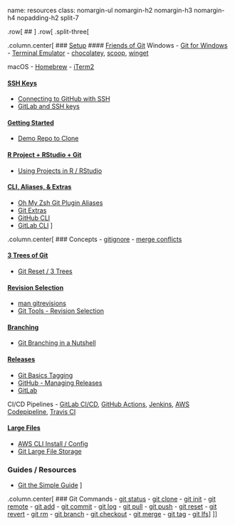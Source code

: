 name: resources
class: nomargin-ul nomargin-h2 nomargin-h3 nomargin-h4 nopadding-h2 split-7

.row[
## <center>Presentation Resources</center>
]
.row[
.split-three[

.column.center[
### [Setup](#3)
#### [Friends of Git](#4)
Windows
- [Git for Windows](https://gitforwindows.org)
- [Terminal Emulator](https://esgovcloud.com/mAndA/savi/blob/master/CONTRIBUTING.md#windows-10)
- [chocolatey](https://chocolatey.org), [scoop](https://scoop.sh), [winget](https://github.com/microsoft/winget-cli)

macOS
- [Homebrew](https://brew.sh)
- [iTerm2](https://www.iterm2.com/index.html)

#### [SSH Keys](#5)
- [Connecting to GitHub with SSH](https://docs.github.com/en/github/authenticating-to-github/connecting-to-github-with-ssh)
- [GitLab and SSH keys](https://docs.gitlab.com/ee/ssh/README.html)

#### [Getting Started](#9)
- [Demo Repo to Clone](https://esgovcloud.com/mAndA/clone-me)

#### [R Project + RStudio + Git](#10)
- [Using Projects in R / RStudio](https://support.rstudio.com/hc/en-us/articles/200526207-Using-Projects)

#### [CLI, Aliases, & Extras](#29)
- [Oh My Zsh Git Plugin Aliases](https://github.com/ohmyzsh/ohmyzsh/tree/master/plugins/git)
- [Git Extras](https://github.com/tj/git-extras)
- [GitHub CLI](https://cli.github.com)
- [GitLab CLI](https://glab.readthedocs.io)
]

.column.center[
### Concepts
- [gitignore](https://git-scm.com/docs/gitignore)
- [merge conflicts](https://git-scm.com/book/en/v2/Git-Branching-Basic-Branching-and-Merging#_basic_merge_conflicts)

#### [3 Trees of Git](#12)
- [Git Reset / 3 Trees](https://www.atlassian.com/git/tutorials/undoing-changes/git-reset)

#### [Revision Selection](#19)
- [man gitrevisions](https://git-scm.com/docs/gitrevisions)
- [Git Tools - Revision Selection](https://git-scm.com/book/en/v2/Git-Tools-Revision-Selection)

#### [Branching](#23)
- [Git Branching in a Nutshell](https://git-scm.com/book/en/v2/Git-Branching-Branches-in-a-Nutshell)

#### [Releases](#25)
- [Git Basics Tagging](https://git-scm.com/book/en/v2/Git-Basics-Tagging)
- [GitHub - Managing Releases](https://docs.github.com/en/free-pro-team@latest/github/administering-a-repository/managing-releases-in-a-repository)
- [GitLab](https://docs.gitlab.com/ee/user/project/releases/index.html)

CI/CD Pipelines
- [GitLab CI/CD](https://docs.gitlab.com/ee/ci/), [GitHub Actions](https://docs.github.com/en/free-pro-team@latest/actions), [Jenkins](https://jenkins.io), [AWS Codepipeline](https://aws.amazon.com/codepipeline/), [Travis CI](https://travis-ci.org/)

#### [Large Files](#28)
- [AWS CLI Install / Config](https://esgovcloud.com/mAndA/dev-docs/wiki/AWS-CLI)
- [Git Large File Storage](https://git-lfs.github.com/)


### Guides / Resources
- [Git the Simple Guide](http://rogerdudler.github.io/git-guide/)
]

.column.center[
### Git Commands
- [git status](https://git-scm.com/docs/git-status)
- [git clone](https://git-scm.com/docs/git-clone)
- [git init](https://git-scm.com/docs/git-init)
- [git remote](https://git-scm.com/docs/git-remote)
- [git add](https://git-scm.com/docs/git-add)
- [git commit](https://git-scm.com/docs/git-commit)
- [git log](https://git-scm.com/docs/git-log)
- [git pull](https://git-scm.com/docs/git-pull)
- [git push](https://git-scm.com/docs/git-push)
- [git reset](https://git-scm.com/docs/git-reset)
- [git revert](https://git-scm.com/docs/git-revert)
- [git rm](https://git-scm.com/docs/git-rm)
- [git branch](https://git-scm.com/docs/git-branch)
- [git checkout](https://git-scm.com/docs/git-checkout)
- [git merge](https://git-scm.com/docs/git-merge)
- [git tag](https://git-scm.com/docs/git-tag)
- [git lfs](https://github.com/git-lfs/git-lfs/tree/master/docs)
]
]]